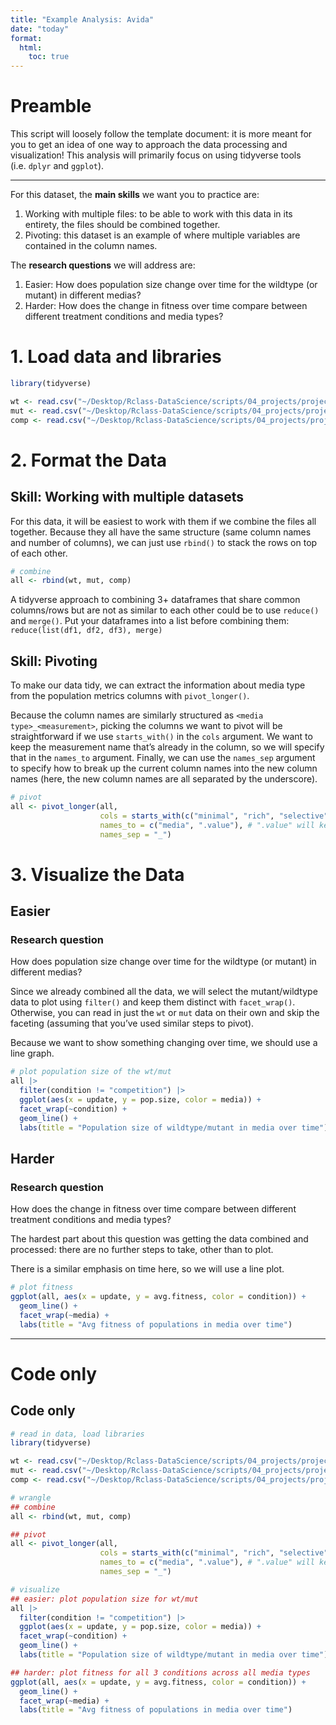 ```yaml
---
title: "Example Analysis: Avida"
date: "today"
format: 
  html:
    toc: true
---
```


# Preamble

This script will loosely follow the template document: it is more meant for you to get an idea of one way to approach the data processing and visualization! This analysis will primarily focus on using tidyverse tools (i.e. `dplyr` and `ggplot`).

------------------------------------------------------------------------

For this dataset, the **main skills** we want you to practice are:

1.  Working with multiple files: to be able to work with this data in its entirety, the files should be combined together.
2.  Pivoting: this dataset is an example of where multiple variables are contained in the column names.

The **research questions** we will address are:

1.  Easier: How does population size change over time for the wildtype (or mutant) in different medias?
2.  Harder: How does the change in fitness over time compare between different treatment conditions and media types?

# 1. Load data and libraries

```r
library(tidyverse)

wt <- read.csv("~/Desktop/Rclass-DataScience/scripts/04_projects/project-day-2_files/datasets/avida/avida_wildtype.csv", header = TRUE, sep = ",")
mut <- read.csv("~/Desktop/Rclass-DataScience/scripts/04_projects/project-day-2_files/datasets/avida/avida_mutant.csv", header = TRUE, sep = ",")
comp <- read.csv("~/Desktop/Rclass-DataScience/scripts/04_projects/project-day-2_files/datasets/avida/avida_competition.csv", header = TRUE, sep = ",")
```

# 2. Format the Data

## Skill: Working with multiple datasets

For this data, it will be easiest to work with them if we combine the files all together. Because they all have the same structure (same column names and number of columns), we can just use `rbind()` to stack the rows on top of each other.

```r
# combine
all <- rbind(wt, mut, comp)
```

::: {.callout-note title="Other approaches to combining 3+ dataframes" collapse="true"}
A tidyverse approach to combining 3+ dataframes that share common columns/rows but are not as similar to each other could be to use `reduce()` and `merge()`. Put your dataframes into a list before combining them: `reduce(list(df1, df2, df3), merge)`
:::

## Skill: Pivoting

To make our data tidy, we can extract the information about media type from the population metrics columns with `pivot_longer()`.

Because the column names are similarly structured as `<media type>_<measurement>`, picking the columns we want to pivot will be straightforward if we use `starts_with()` in the `cols` argument. We want to keep the measurement name that's already in the column, so we will specify that in the `names_to` argument. Finally, we can use the `names_sep` argument to specify how to break up the current column names into the new column names (here, the new column names are all separated by the underscore).

```r
# pivot
all <- pivot_longer(all,
                    cols = starts_with(c("minimal", "rich", "selective")),
                    names_to = c("media", ".value"), # ".value" will keep the <measurement> as the column name after pivoting
                    names_sep = "_")
```

# 3. Visualize the Data

## Easier

::: callout-note
### Research question

How does population size change over time for the wildtype (or mutant) in different medias?
:::

Since we already combined all the data, we will select the mutant/wildtype data to plot using `filter()` and keep them distinct with `facet_wrap()`. Otherwise, you can read in just the `wt` or `mut` data on their own and skip the faceting (assuming that you've used similar steps to pivot).

Because we want to show something changing over time, we should use a line graph.

```r
# plot population size of the wt/mut
all |>
  filter(condition != "competition") |>
  ggplot(aes(x = update, y = pop.size, color = media)) +
  facet_wrap(~condition) +
  geom_line() +
  labs(title = "Population size of wildtype/mutant in media over time")
```

## Harder

::: callout-note
### Research question

How does the change in fitness over time compare between different treatment conditions and media types?
:::

The hardest part about this question was getting the data combined and processed: there are no further steps to take, other than to plot.

There is a similar emphasis on time here, so we will use a line plot.

```r
# plot fitness
ggplot(all, aes(x = update, y = avg.fitness, color = condition)) +
  geom_line() +
  facet_wrap(~media) +
  labs(title = "Avg fitness of populations in media over time")
```

------------------------------------------------------------------------

# Code only

::: {.callout-note collapse="true"}
## Code only

```r
# read in data, load libraries
library(tidyverse)

wt <- read.csv("~/Desktop/Rclass-DataScience/scripts/04_projects/project-day-2_files/datasets/avida/avida_wildtype.csv", header = TRUE, sep = ",")
mut <- read.csv("~/Desktop/Rclass-DataScience/scripts/04_projects/project-day-2_files/datasets/avida/avida_mutant.csv", header = TRUE, sep = ",")
comp <- read.csv("~/Desktop/Rclass-DataScience/scripts/04_projects/project-day-2_files/datasets/avida/avida_competition.csv", header = TRUE, sep = ",")

# wrangle
## combine
all <- rbind(wt, mut, comp)

## pivot
all <- pivot_longer(all,
                    cols = starts_with(c("minimal", "rich", "selective")),
                    names_to = c("media", ".value"), # ".value" will keep the <measurement> as the column name after pivoting
                    names_sep = "_")

# visualize
## easier: plot population size for wt/mut
all |>
  filter(condition != "competition") |>
  ggplot(aes(x = update, y = pop.size, color = media)) +
  facet_wrap(~condition) +
  geom_line() +
  labs(title = "Population size of wildtype/mutant in media over time")

## harder: plot fitness for all 3 conditions across all media types
ggplot(all, aes(x = update, y = avg.fitness, color = condition)) +
  geom_line() +
  facet_wrap(~media) +
  labs(title = "Avg fitness of populations in media over time")
```
:::
